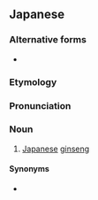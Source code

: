 ==Japanese==
{{DEFAULTSORT:とちばにんじん}}
{{ja-kanjitab|とち|は|k2=ば|にん|r=y|しん|k4=じん}}
{{wikipedia|lang=ja|トチバニンジン}}
{{wikipedia|lang=ja|トチバニンジン属}}

===Alternative forms===
* {{ja-l|橡葉人参}}

===Etymology===
{{compound|ja|栃|葉|人参|tr1=tochi|t1=[[horse chestnut]]|tr2=ha|t2=[[leaf]]|tr3=ninjin|t3=[[carrot]]}}

===Pronunciation===
{{ja-pron|とちば にんじん|acc=4}}

===Noun===
{{ja-noun|とちば にんじん|トチバ ニンジン}}

# [[Japanese]] [[ginseng]]

====Synonyms====
* {{ja-r|竹%節%人%参|チク%セツ% ニン%ジン}}

{{C|ja|Apiales order plants}}